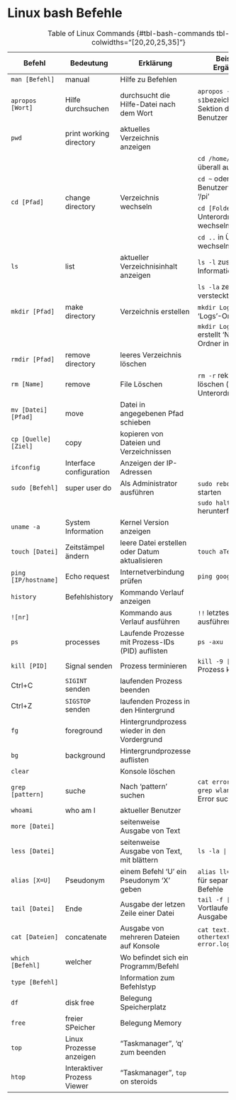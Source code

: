 # Linux bash Befehle {#sec-bash-commands}

+----------------------+-----------------------------+---------------------------------------------------+-----------------------------------------------------------------------+
| Befehl               | Bedeutung                   | Erklärung                                         | Beispiel / Ergänzung                                                  |
+======================+=============================+===================================================+=======================================================================+
| `man [Befehl]`       | manual                      | Hilfe zu Befehlen                                 |                                                                       |
+----------------------+-----------------------------+---------------------------------------------------+-----------------------------------------------------------------------+
| `apropos [Wort]`     | Hilfe durchsuchen           | durchsucht die Hilfe-Datei nach dem Wort          | `apropos -s1 disk` (`-s1`bezeichnet die Sektion der Benutzer-Befehle) |
+----------------------+-----------------------------+---------------------------------------------------+-----------------------------------------------------------------------+
| `pwd`                | print working directory     | aktuelles Verzeichnis anzeigen                    |                                                                       |
+----------------------+-----------------------------+---------------------------------------------------+-----------------------------------------------------------------------+
| `cd [Pfad]`          | change directory            | Verzeichnis wechseln                              | `cd /home/pi` von überall aufrufbar                                   |
|                      |                             |                                                   +-----------------------------------------------------------------------+
|                      |                             |                                                   | `cd ~` oder `cd` in Benutzerverzeichnis '/pi'                         |
|                      |                             |                                                   +-----------------------------------------------------------------------+
|                      |                             |                                                   | `cd [Foldername]` in Unterordner wechseln                             |
|                      |                             |                                                   +-----------------------------------------------------------------------+
|                      |                             |                                                   | `cd ..` in Überordner wechseln                                        |
+----------------------+-----------------------------+---------------------------------------------------+-----------------------------------------------------------------------+
| `ls`                 | list                        | aktueller Verzeichnisinhalt anzeigen              | `ls -l` zusätzliche Informationen                                     |
+----------------------+-----------------------------+---------------------------------------------------+-----------------------------------------------------------------------+
|                      |                             |                                                   | `ls -la` zeigt auch versteckte Dateien                                |
+----------------------+-----------------------------+---------------------------------------------------+-----------------------------------------------------------------------+
| `mkdir [Pfad]`       | make directory              | Verzeichnis erstellen                             | `mkdir Logs` erstellt 'Logs'-Ordner                                   |
+----------------------+-----------------------------+---------------------------------------------------+-----------------------------------------------------------------------+
|                      |                             |                                                   | `mkdir Logs/New` erstellt 'New'-Ordner in 'Logs'                      |
+----------------------+-----------------------------+---------------------------------------------------+-----------------------------------------------------------------------+
| `rmdir [Pfad]`       | remove directory            | leeres Verzeichnis löschen                        |                                                                       |
+----------------------+-----------------------------+---------------------------------------------------+-----------------------------------------------------------------------+
| `rm [Name]`          | remove                      | File Löschen                                      | `rm -r` rekursives löschen (inklusive Unterordner)                    |
+----------------------+-----------------------------+---------------------------------------------------+-----------------------------------------------------------------------+
| `mv [Datei] [Pfad]`  | move                        | Datei in angegebenen Pfad schieben                |                                                                       |
+----------------------+-----------------------------+---------------------------------------------------+-----------------------------------------------------------------------+
| `cp [Quelle] [Ziel]` | copy                        | kopieren von Dateien und Verzeichnissen           |                                                                       |
+----------------------+-----------------------------+---------------------------------------------------+-----------------------------------------------------------------------+
| `ifconfig`           | Interface configuration     | Anzeigen der IP-Adressen                          |                                                                       |
+----------------------+-----------------------------+---------------------------------------------------+-----------------------------------------------------------------------+
| `sudo [Befehl]`      | super user do               | Als Administrator ausführen                       | `sudo reboot` neu starten                                             |
+----------------------+-----------------------------+---------------------------------------------------+-----------------------------------------------------------------------+
|                      |                             |                                                   | `sudo halt` herunterfahren                                            |
+----------------------+-----------------------------+---------------------------------------------------+-----------------------------------------------------------------------+
| `uname -a`           | System Information          | Kernel Version anzeigen                           |                                                                       |
+----------------------+-----------------------------+---------------------------------------------------+-----------------------------------------------------------------------+
| `touch [Datei]`      | Zeitstämpel ändern          | leere Datei erstellen oder Datum aktualisieren    | `touch aText.txt`                                                     |
+----------------------+-----------------------------+---------------------------------------------------+-----------------------------------------------------------------------+
| `ping [IP/hostname]` | Echo request                | Internetverbindung prüfen                         | `ping google.com`                                                     |
+----------------------+-----------------------------+---------------------------------------------------+-----------------------------------------------------------------------+
| `history`            | Befehlshistory              | Kommando Verlauf anzeigen                         |                                                                       |
+----------------------+-----------------------------+---------------------------------------------------+-----------------------------------------------------------------------+
| `![nr]`              |                             | Kommando aus Verlauf ausführen                    | `!!` letztes Komando ausführen                                        |
+----------------------+-----------------------------+---------------------------------------------------+-----------------------------------------------------------------------+
| `ps`                 | processes                   | Laufende Prozesse mit Prozess-IDs (PID) auflisten | `ps -axu`                                                             |
+----------------------+-----------------------------+---------------------------------------------------+-----------------------------------------------------------------------+
| `kill [PID]`         | Signal senden               | Prozess terminieren                               | `kill -9 [PID]` Prozess killen                                        |
+----------------------+-----------------------------+---------------------------------------------------+-----------------------------------------------------------------------+
| Ctrl+C               | `SIGINT` senden             | laufenden Prozess beenden                         |                                                                       |
+----------------------+-----------------------------+---------------------------------------------------+-----------------------------------------------------------------------+
| Ctrl+Z               | `SIGSTOP` senden            | laufenden Prozess in den Hintergrund              |                                                                       |
+----------------------+-----------------------------+---------------------------------------------------+-----------------------------------------------------------------------+
| `fg`                 | foreground                  | Hintergrundprozess wieder in den Vordergrund      |                                                                       |
+----------------------+-----------------------------+---------------------------------------------------+-----------------------------------------------------------------------+
| `bg`                 | background                  | Hintergrundprozesse auflisten                     |                                                                       |
+----------------------+-----------------------------+---------------------------------------------------+-----------------------------------------------------------------------+
| `clear`              |                             | Konsole löschen                                   |                                                                       |
+----------------------+-----------------------------+---------------------------------------------------+-----------------------------------------------------------------------+
| `grep [pattern]`     | suche                       | Nach 'pattern' suchen                             | `cat error.log | grep wlan` WLAN-Error suchen                         |
+----------------------+-----------------------------+---------------------------------------------------+-----------------------------------------------------------------------+
| `whoami`             | who am I                    | aktueller Benutzer                                |                                                                       |
+----------------------+-----------------------------+---------------------------------------------------+-----------------------------------------------------------------------+
| `more [Datei]`       |                             | seitenweise Ausgabe von Text                      |                                                                       |
+----------------------+-----------------------------+---------------------------------------------------+-----------------------------------------------------------------------+
| `less [Datei]`       |                             | seitenweise Ausgabe von Text, mit blättern        | `ls -la | less`                                                       |
+----------------------+-----------------------------+---------------------------------------------------+-----------------------------------------------------------------------+
| `alias [X=U]`        | Pseudonym                   | einem Befehl 'U' ein Pseudonym 'X' geben          | `alias ll="ls -l"` " " für separierte Befehle                         |
+----------------------+-----------------------------+---------------------------------------------------+-----------------------------------------------------------------------+
| `tail [Datei]`       | Ende                        | Ausgabe der letzen Zeile einer Datei              | `tail -f [Datei]` Vortlaufende Ausgabe                                |
+----------------------+-----------------------------+---------------------------------------------------+-----------------------------------------------------------------------+
| `cat [Dateien]`      | concatenate                 | Ausgabe von mehreren Dateien auf Konsole          | `cat text.txt othertext.txt error.log`                                |
+----------------------+-----------------------------+---------------------------------------------------+-----------------------------------------------------------------------+
| `which [Befehl]`     | welcher                     | Wo befindet sich ein Programm/Befehl              |                                                                       |
+----------------------+-----------------------------+---------------------------------------------------+-----------------------------------------------------------------------+
| `type [Befehl]`      |                             | Information zum Befehlstyp                        |                                                                       |
+----------------------+-----------------------------+---------------------------------------------------+-----------------------------------------------------------------------+
| `df`                 | disk free                   | Belegung Speicherplatz                            |                                                                       |
+----------------------+-----------------------------+---------------------------------------------------+-----------------------------------------------------------------------+
| `free`               | freier SPeicher             | Belegung Memory                                   |                                                                       |
+----------------------+-----------------------------+---------------------------------------------------+-----------------------------------------------------------------------+
| `top`                | Linux Prozesse anzeigen     | "Taskmanager", 'q' zum beenden                    |                                                                       |
+----------------------+-----------------------------+---------------------------------------------------+-----------------------------------------------------------------------+
| `htop`               | Interaktiver Prozess Viewer | "Taskmanager", `top` on steroids                  |                                                                       |
+----------------------+-----------------------------+---------------------------------------------------+-----------------------------------------------------------------------+

: Table of Linux Commands {#tbl-bash-commands tbl-colwidths="[20,20,25,35]"}

<!--
Do more as you'd like. See table "LinuxCommands.tgn" to use on "https://www.tablesgenerator.com/text_tables"

Make shure to check [x] Use reStructuredText syntax 
-->
